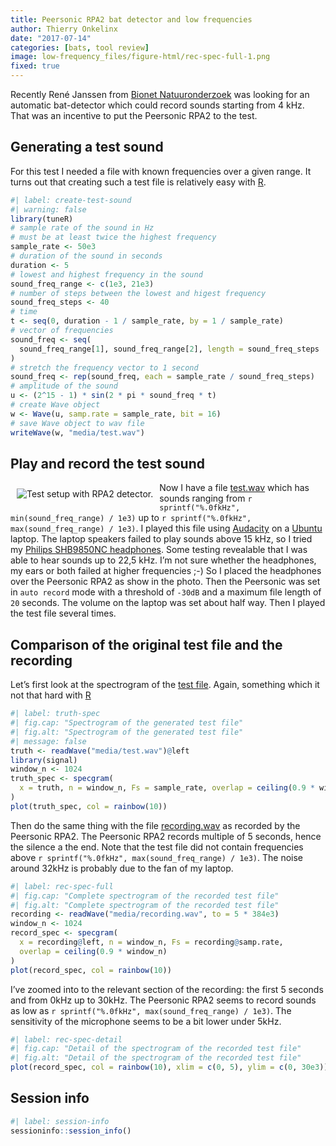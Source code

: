 ```yaml
---
title: Peersonic RPA2 bat detector and low frequencies
author: Thierry Onkelinx
date: "2017-07-14"
categories: [bats, tool review]
image: low-frequency_files/figure-html/rec-spec-full-1.png
fixed: true
---
```


Recently René Janssen from [
Bionet Natuuronderzoek<!-- spell-check: ignore -->
](http://www.bionetnatuur.eu/) was looking for an automatic bat-detector which could record sounds starting from 4 kHz.
That was an incentive to put the Peersonic RPA2 to the test.

## Generating a test sound

For this test I needed a file with known frequencies over a given range.
It turns out that creating such a test file is relatively easy with [R](https://www.r-project.org).

```r
#| label: create-test-sound
#| warning: false
library(tuneR)
# sample rate of the sound in Hz
# must be at least twice the highest frequency
sample_rate <- 50e3
# duration of the sound in seconds
duration <- 5
# lowest and highest frequency in the sound
sound_freq_range <- c(1e3, 21e3)
# number of steps between the lowest and higest frequency
sound_freq_steps <- 40
# time
t <- seq(0, duration - 1 / sample_rate, by = 1 / sample_rate)
# vector of frequencies
sound_freq <- seq(
  sound_freq_range[1], sound_freq_range[2], length = sound_freq_steps
)
# stretch the frequency vector to 1 second
sound_freq <- rep(sound_freq, each = sample_rate / sound_freq_steps)
# amplitude of the sound
u <- (2^15 - 1) * sin(2 * pi * sound_freq * t)
# create Wave object
w <- Wave(u, samp.rate = sample_rate, bit = 16)
# save Wave object to wav file
writeWave(w, "media/test.wav")
```

## Play and record the test sound

![Test setup with RPA2 detector.](media/peersonic-headphones.jpg){fig-alt="RPA2 detector with headphones mounted over the microphone." style="float: left; padding: 10px;"}
Now I have a file [test.wav](media/test.wav) which has sounds ranging from `r sprintf("%.0fkHz", min(sound_freq_range) / 1e3)` up to `r sprintf("%.0fkHz", max(sound_freq_range) / 1e3)`.
I played this file using [Audacity](http://www.audacityteam.org/) on a [Ubuntu](https://www.ubuntu.com) laptop.
The laptop speakers failed to play sounds above 15 kHz, so I tried my [
Philips SHB9850NC<!-- spell-check: ignore -->
headphones](http://www.philips.co.uk/c-p/SHB9850NC_00/wireless-noise-cancelling-headphones).
Some testing revealable that I was able to hear sounds up to 22,5 kHz.
I'm not sure whether the headphones, my ears or both failed at higher frequencies ;-)
So I placed the headphones over the Peersonic RPA2 as show in the photo.
Then the Peersonic was set in `auto record` mode with a threshold of `-30dB` and a maximum file length of `20` seconds.
The volume on the laptop was set about half way.
Then I played the test file several times.

## Comparison of the original test file and the recording

Let's first look at the spectrogram of the [test file](media/test.wav).
Again, something which it not that hard with [R](https://www.r-project.org)

```r
#| label: truth-spec
#| fig.cap: "Spectrogram of the generated test file"
#| fig.alt: "Spectrogram of the generated test file"
#| message: false
truth <- readWave("media/test.wav")@left
library(signal)
window_n <- 1024
truth_spec <- specgram(
  x = truth, n = window_n, Fs = sample_rate, overlap = ceiling(0.9 * window_n)
)
plot(truth_spec, col = rainbow(10))
```

Then do the same thing with the file [recording.wav](media/recording.wav) as recorded by the Peersonic RPA2.
The Peersonic RPA2 records multiple of 5 seconds, hence the silence a the end.
Note that the test file did not contain frequencies above `r sprintf("%.0fkHz", max(sound_freq_range) / 1e3)`.
The noise around 32kHz is probably due to the fan of my laptop.

```r
#| label: rec-spec-full
#| fig.cap: "Complete spectrogram of the recorded test file"
#| fig.alt: "Complete spectrogram of the recorded test file"
recording <- readWave("media/recording.wav", to = 5 * 384e3)
window_n <- 1024
record_spec <- specgram(
  x = recording@left, n = window_n, Fs = recording@samp.rate,
  overlap = ceiling(0.9 * window_n)
)
plot(record_spec, col = rainbow(10))
```

I've zoomed into to the relevant section of the recording: the first 5 seconds and from 0kHz up to 30kHz.
The Peersonic RPA2 seems to record sounds as low as `r sprintf("%.0fkHz", max(sound_freq_range) / 1e3)`.
The sensitivity of the microphone seems to be a bit lower under 5kHz.

```r
#| label: rec-spec-detail
#| fig.cap: "Detail of the spectrogram of the recorded test file"
#| fig.alt: "Detail of the spectrogram of the recorded test file"
plot(record_spec, col = rainbow(10), xlim = c(0, 5), ylim = c(0, 30e3))
```

## Session info

```r
#| label: session-info
sessioninfo::session_info()
```
